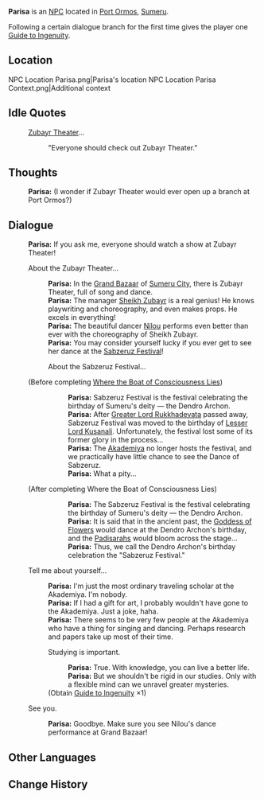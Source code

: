 {{Meta
|missing_NPC_profile = yes
}}
{{Character Infobox
|type             = NPC
|image            = NPC Parisa.png
|region           = Sumeru
|location         = 
|affiliation      = Sumeru Akademiya
|title            = Researcher

|ancestry         = <!-- Clan/family -->
|father           = 
|mother           = 
|spouse           = 
|sibling          = 
|child            = 
|relative         = 

|voiceEN          = 
|voiceCN          = 
|voiceJP          = 
|dialoguereward   = {{Card|Guide to Ingenuity|1}}
}}
'''Parisa''' is an [[NPC]] located in [[Port Ormos]], [[Sumeru]].
<!-- is a quest/event-exclusive NPC that appears in the [[(Chapter)]] Act I: [[(Quest)]].-->

Following a certain dialogue branch for the first time gives the player one [[Guide to Ingenuity]].

==Location==
<gallery>
NPC Location Parisa.png|Parisa's location
NPC Location Parisa Context.png|Additional context
</gallery>
<!--
==Profile==
Detailed story/lore information goes here.
''(To be added.)''

===Personality===
''(To be added.)''

===Appearance===
Keep appearance section short and concise. Limit to 2 paragraphs with 3-4 sentences each.
''(To be added.)''

==Quests and Events==
{{Quests and Events}}
-->
==Idle Quotes==
{{Dialogue start}}
:{{DIcon|Idle}} [[Zubayr Theater]]...
::{{A|VO Parisa 01.ogg}} "Everyone should check out Zubayr Theater."
{{Dialogue end}}

==Thoughts==
{{All Schemes to Know Explanation|name=Parisa}}
{{Dialogue start}}
:{{A|VO Parisa All Schemes to Know 01.ogg}} '''Parisa:''' (I wonder if Zubayr Theater would ever open up a branch at Port Ormos?)
{{Dialogue end}}

==Dialogue==
{{Dialogue start}}
:'''Parisa:''' If you ask me, everyone should watch a show at Zubayr Theater!
:{{DIcon}} About the Zubayr Theater...
::'''Parisa:''' In the [[Grand Bazaar]] of [[Sumeru City]], there is Zubayr Theater, full of song and dance.
::'''Parisa:''' The manager [[Sheikh Zubayr]] is a real genius! He knows playwriting and choreography, and even makes props. He excels in everything!
::'''Parisa:''' The beautiful dancer [[Nilou]] performs even better than ever with the choreography of Sheikh Zubayr.
::'''Parisa:''' You may consider yourself lucky if you ever get to see her dance at the [[Sabzeruz Festival]]!
::{{DIcon}} About the Sabzeruz Festival...
:;(Before completing [[Where the Boat of Consciousness Lies]])
:::'''Parisa:''' Sabzeruz Festival is the festival celebrating the birthday of Sumeru's deity ― the Dendro Archon.
:::'''Parisa:''' After [[Greater Lord Rukkhadevata]] passed away, Sabzeruz Festival was moved to the birthday of [[Lesser Lord Kusanali]]. Unfortunately, the festival lost some of its former glory in the process...
:::'''Parisa:''' The [[Sumeru Akademiya|Akademiya]] no longer hosts the festival, and we practically have little chance to see the Dance of Sabzeruz.
:::'''Parisa:''' What a pity...
:;(After completing Where the Boat of Consciousness Lies)
:::'''Parisa:''' The Sabzeruz Festival is the festival celebrating the birthday of Sumeru's deity ― the Dendro Archon.
:::'''Parisa:''' It is said that in the ancient past, the [[Goddess of Flowers]] would dance at the Dendro Archon's birthday, and the [[Padisarah]]s would bloom across the stage...
:::'''Parisa:''' Thus, we call the Dendro Archon's birthday celebration the "Sabzeruz Festival."
:{{DIcon}} Tell me about yourself...
::'''Parisa:''' I'm just the most ordinary traveling scholar at the Akademiya. I'm nobody.
::'''Parisa:''' If I had a gift for art, I probably wouldn't have gone to the Akademiya. Just a joke, haha.
::'''Parisa:''' There seems to be very few people at the Akademiya who have a thing for singing and dancing. Perhaps research and papers take up most of their time.
::{{DIcon|Reward}} Studying is important.
:::'''Parisa:''' True. With knowledge, you can live a better life.
:::'''Parisa:''' But we shouldn't be rigid in our studies. Only with a flexible mind can we unravel greater mysteries.
::;(Obtain [[Guide to Ingenuity]] ×1)
:{{DIcon}} See you.
::'''Parisa:''' Goodbye. Make sure you see Nilou's dance performance at Grand Bazaar!
{{Dialogue end}}
<!--
==Event Dialogue==
===Event Name===
{{Dialogue start}}
:'''{{subst:PAGENAME}}:'''
{{Dialogue end}}

==Trivia==
* 
-->
==Other Languages==
{{Other Languages
|default_hidden = 1
|en      = Parisa
|zhs     = 帕丽莎
|zhs_rm  = Pàlìshā
|zht     = 帕莉莎
|zht_rm  = Pàlìshā
|ja      = パリサ
|ja_rm   = Parisa
|ko      = 파리사
|ko_rm   = Parisa
|es      = Parisa
|fr      = Parisa
|ru      = Париса
|th      = Parisa
|vi      = Parisa
|de      = Parisa
|id      = Parisa
|pt      = Parisa
|tr      = Parisa
|it      = Parisa
}}

==Change History==
{{Change History|3.0}}
<!--
==References==
{{Reflist}}
-->